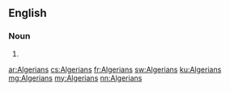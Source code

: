 ==English==

===Noun===
{{head|en|plural}}

# {{plural of|Algerian|lang=en}}

[[ar:Algerians]]
[[cs:Algerians]]
[[fr:Algerians]]
[[sw:Algerians]]
[[ku:Algerians]]
[[mg:Algerians]]
[[my:Algerians]]
[[nn:Algerians]]